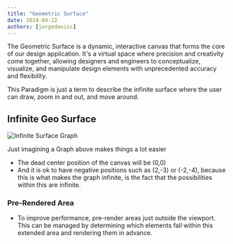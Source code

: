 ```yaml
---
title: "Geometric Surface"
date: 2024-04-22
authors: [jorgedanisc]
---
```



The Geometric Surface is a dynamic, interactive canvas that forms the core of our design application. It's a virtual space where precision and creativity come together, allowing designers and engineers to conceptualize, visualize, and manipulate design elements with unprecedented accuracy and flexibility.

<Callout type="info">
  This Paradigm is just a term to describe the infinite surface where the user can draw, zoom in and out, and move around.
</Callout>

## Infinite Geo Surface

![Infinite Surface Graph](/img/infiniteSurface.png)

Just imagining a Graph above makes things a lot easier

- The dead center position of the canvas will be (0,0)
- And it is ok to have negative positions such as (2,-3) or (-2,-4), because this is what makes the graph infinite, is the fact that the possibilities within this are infinite.

### Pre-Rendered Area

- To improve performance, pre-render areas just outside the viewport. This can be managed by determining which elements fall within this extended area and rendering them in advance.

